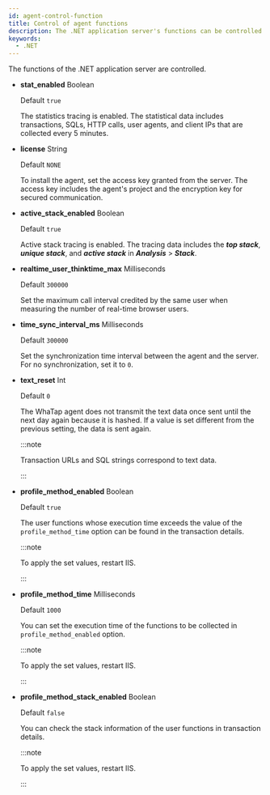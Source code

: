 ```yaml
---
id: agent-control-function
title: Control of agent functions
description: The .NET application server's functions can be controlled.
keywords:
  - .NET
---
```


The functions of the .NET application server are controlled.

- **stat_enabled** <span class='type'>Boolean</span>

  Default `true`

  The statistics tracing is enabled. The statistical data includes transactions, SQLs, HTTP calls, user agents, and client IPs that are collected every 5 minutes. 

- **license** <span class='type'>String</span>

  Default `NONE`

  To install the agent, set the access key granted from the server. The access key includes the agent's project and the encryption key for secured communication.

- **active_stack_enabled** <span class='type'>Boolean</span>

  Default `true`

  Active stack tracing is enabled. The tracing data includes the **_top stack_**, **_unique stack_**, and **_active stack_** in **_Analysis_** > **_Stack_**.

- **realtime_user_thinktime_max** <span class='type'>Milliseconds</span>

  Default `300000`

  Set the maximum call interval credited by the same user when measuring the number of real-time browser users.

- **time_sync_interval_ms** <span class='type'>Milliseconds</span>

  Default `300000`

  Set the synchronization time interval between the agent and the server. For no synchronization, set it to `0`.

- **text_reset** <span class='type'>Int</span>

  Default `0`

  The WhaTap agent does not transmit the text data once sent until the next day again because it is hashed. If a value is set different from the previous setting, the data is sent again.

  :::note

  Transaction URLs and SQL strings correspond to text data.

  :::

- **profile_method_enabled** <span class='type'>Boolean</span>

  Default `true`

  The user functions whose execution time exceeds the value of the `profile_method_time` option can be found in the transaction details.

  :::note

  To apply the set values, restart IIS.

  :::

- **profile_method_time** <span class='type'>Milliseconds</span>

  Default `1000`

  You can set the execution time of the functions to be collected in `profile_method_enabled` option.

  :::note

  To apply the set values, restart IIS.

  :::

- **profile_method_stack_enabled** <span class='type'>Boolean</span>

  Default `false`

  You can check the stack information of the user functions in transaction details.

  :::note

  To apply the set values, restart IIS.

  :::
